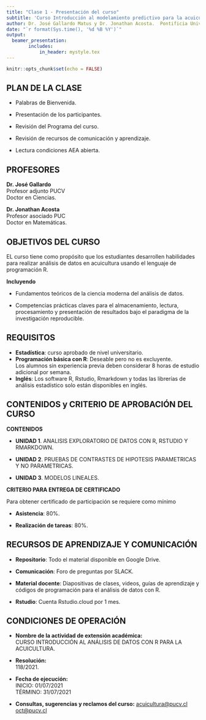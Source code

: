 ```yaml
---
title: "Clase 1 - Presentación del curso"
subtitle: 'Curso Introducción al modelamiento predictivo para la acuicultura'
author: Dr. José Gallardo Matus y Dr. Jonathan Acosta.  Pontificia Universidad Católica de Valparaíso  <jose.gallardo@pucv.cl>    
date: "`r format(Sys.time(), '%d %B %Y')`"
output: 
  beamer_presentation:
        includes:
            in_header: mystyle.tex
---
```


```r
knitr::opts_chunk$set(echo = FALSE)
```

## PLAN DE LA CLASE

- Palabras de Bienvenida.

- Presentación de los participantes.

- Revisión del Programa del curso.

- Revisión de recursos de comunicación y aprendizaje.

- Lectura condiciones AEA abierta.

## PROFESORES

**Dr. José Gallardo**  
Profesor adjunto PUCV  
Doctor en Ciencias.  

**Dr. Jonathan Acosta**   
Profesor asociado PUC  
Doctor en Matemáticas.  


## OBJETIVOS DEL CURSO

EL curso tiene como propósito que los estudiantes desarrollen habilidades para realizar análisis de datos en acuicultura usando el lenguaje de programación R.

**Incluyendo**  

- Fundamentos teóricos de la ciencia moderna del análisis de datos.  

- Competencias prácticas claves para el almacenamiento, lectura, procesamiento y
presentación de resultados bajo el paradigma de la investigación reproducible.

## REQUISITOS

- **Estadística**: curso aprobado de nivel universitario.  
- **Programación básica con R**: Deseable pero no es excluyente.   
Los alumnos sin experiencia previa deben considerar 8 horas de estudio adicional por semana.  
- **Inglés**: Los software R, Rstudio, Rmarkdown y todas las librerías de análisis estadístico solo están disponibles en inglés.  

## CONTENIDOS y CRITERIO DE APROBACIÓN DEL CURSO

**CONTENIDOS** 

- **UNIDAD 1**. ANALISIS EXPLORATORIO DE DATOS CON R, RSTUDIO Y
RMARKDOWN.  

- **UNIDAD 2**. PRUEBAS DE CONTRASTES DE HIPOTESIS PARAMETRICAS Y
NO PARAMETRICAS.  

- **UNIDAD 3**. MODELOS LINEALES.  

**CRITERIO PARA ENTREGA DE CERTIFICADO** 

Para obtener certificado de participación se requiere como mínimo

- **Asistencia**: 80%.

- **Realización de tareas**: 80%.

## RECURSOS DE APRENDIZAJE Y COMUNICACIÓN

- **Repositorio**: Todo el material disponible en Google Drive.

- **Comunicación**: Foro de preguntas por SLACK.

- **Material docente**: Diapositivas de clases, videos, guías de aprendizaje y códigos de programación para el análisis de datos con R.

- **Rstudio**: Cuenta Rstudio.cloud por 1 mes.

## CONDICIONES DE OPERACIÓN

- **Nombre de la actividad de extensión académica:**  
CURSO INTRODUCCIÓN AL ANÁLISIS DE DATOS CON R PARA LA ACUICULTURA.

- **Resolución:**  
118/2021.

- **Fecha de ejecución:**  
INICIO: 01/07/2021  
TÉRMINO: 31/07/2021  

- **Consultas, sugerencias y reclamos del curso:**
<acuicultura@pucv.cl>  
<oct@pucv.cl>  
